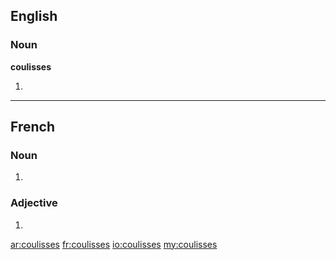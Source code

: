 ==English==

===Noun===
'''coulisses'''

# {{plural of|[[coulisse]]}}

----

==French==

===Noun===
{{infl|fr|plural}} {{f|p}}

# {{plural of|[[coulisse#French|coulisse]]|lang=fr}}

===Adjective===
{{infl|fr|adjective form}} {{f|p}}

# {{form of|Feminine plural|coulis|lang=French}}

[[ar:coulisses]]
[[fr:coulisses]]
[[io:coulisses]]
[[my:coulisses]]